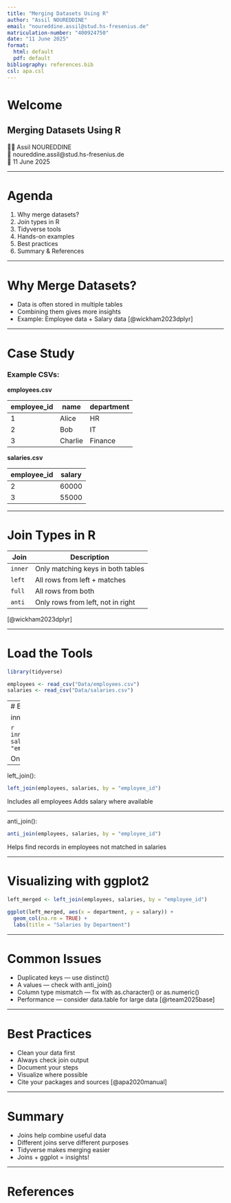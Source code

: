 ```yaml
---
title: "Merging Datasets Using R"
author: "Assil NOUREDDINE"
email: "noureddine.assil@stud.hs-fresenius.de"
matriculation-number: "400924750"
date: "11 June 2025"
format:
  html: default
  pdf: default
bibliography: references.bib
csl: apa.csl
---
```


# Welcome

## Merging Datasets Using R  
👩‍💻 Assil NOUREDDINE  
📧 noureddine.assil@stud.hs-fresenius.de  
📅 11 June 2025

---

# Agenda

1. Why merge datasets?  
2. Join types in R  
3. Tidyverse tools  
4. Hands-on examples  
5. Best practices  
6. Summary & References

---

# Why Merge Datasets?

- Data is often stored in multiple tables  
- Combining them gives more insights  
- Example: Employee data + Salary data [@wickham2023dplyr]

---

# Case Study

### Example CSVs:

**employees.csv**

| employee_id | name    | department |
|-------------|---------|------------|
| 1           | Alice   | HR         |
| 2           | Bob     | IT         |
| 3           | Charlie | Finance    |

**salaries.csv**

| employee_id | salary |
|-------------|--------|
| 2           | 60000  |
| 3           | 55000  |

---

# Join Types in R

| Join        | Description                        |
|-------------|------------------------------------|
| `inner`     | Only matching keys in both tables  |
| `left`      | All rows from left + matches       |
| `full`      | All rows from both                 |
| `anti`      | Only rows from left, not in right  |

[@wickham2023dplyr]

---

# Load the Tools

```r
library(tidyverse)

employees <- read_csv("Data/employees.csv")
salaries <- read_csv("Data/salaries.csv")

```
---
# Example 

inner_join(): 

```r
inner_join(employees, salaries, by = "employee_id")
```

Only includes matches
--- 

left_join():

```r
left_join(employees, salaries, by = "employee_id")
```

Includes all employees
Adds salary where available

--- 

anti_join():
```r
anti_join(employees, salaries, by = "employee_id")
```
Helps find records in employees not matched in salaries

---

# Visualizing with ggplot2

```r
left_merged <- left_join(employees, salaries, by = "employee_id")

ggplot(left_merged, aes(x = department, y = salary)) +
  geom_col(na.rm = TRUE) +
  labs(title = "Salaries by Department")
```
---

# Common Issues

- Duplicated keys — use distinct()
- A values — check with anti_join()
- Column type mismatch — fix with as.character() or as.numeric()
- Performance — consider data.table for large data [@rteam2025base]

---

# Best Practices

- Clean your data first
- Always check join output
- Document your steps
- Visualize where possible
- Cite your packages and sources [@apa2020manual]

---

# Summary

- Joins help combine useful data
- Different joins serve different purposes
- Tidyverse makes merging easier
- Joins + ggplot = insights!

---

# References



